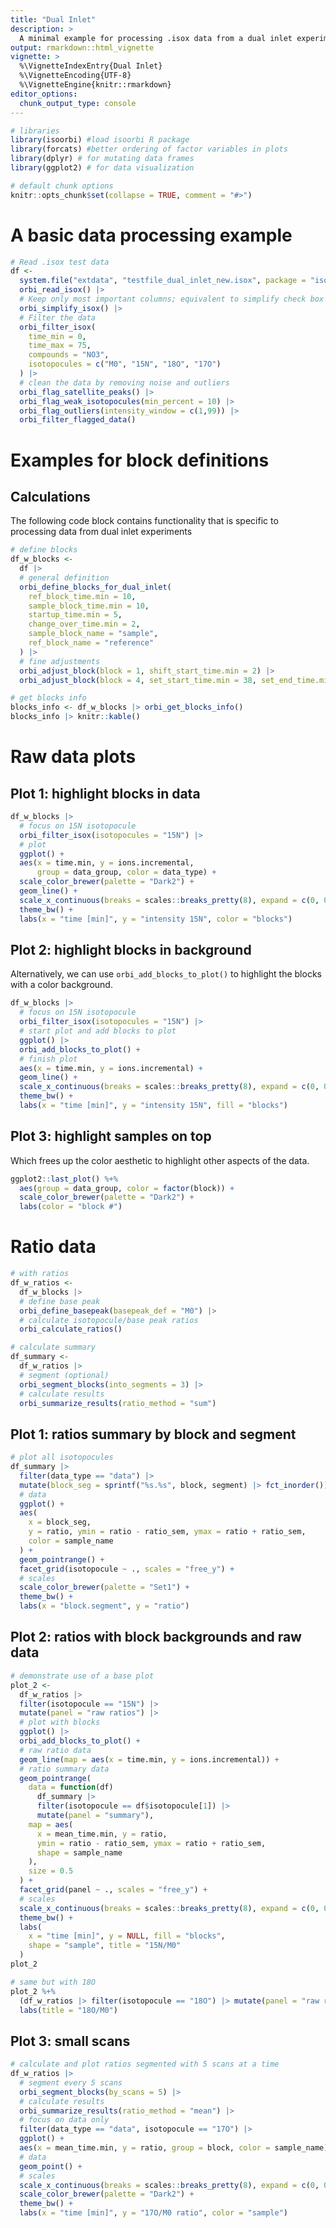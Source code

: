 ```yaml
---
title: "Dual Inlet"
description: >
  A minimal example for processing .isox data from a dual inlet experiments
output: rmarkdown::html_vignette
vignette: >
  %\VignetteIndexEntry{Dual Inlet}
  %\VignetteEncoding{UTF-8}
  %\VignetteEngine{knitr::rmarkdown}
editor_options: 
  chunk_output_type: console
---
```


```r
# libraries
library(isoorbi) #load isoorbi R package
library(forcats) #better ordering of factor variables in plots
library(dplyr) # for mutating data frames
library(ggplot2) # for data visualization

# default chunk options
knitr::opts_chunk$set(collapse = TRUE, comment = "#>")
```

# A basic data processing example

```r
# Read .isox test data
df <- 
  system.file("extdata", "testfile_dual_inlet_new.isox", package = "isoorbi") |>
  orbi_read_isox() |>
  # Keep only most important columns; equivalent to simplify check box in IsoX
  orbi_simplify_isox() |>
  # Filter the data
  orbi_filter_isox(
    time_min = 0,
    time_max = 75,
    compounds = "NO3",
    isotopocules = c("M0", "15N", "18O", "17O")
  ) |>
  # clean the data by removing noise and outliers
  orbi_flag_satellite_peaks() |>
  orbi_flag_weak_isotopocules(min_percent = 10) |>
  orbi_flag_outliers(intensity_window = c(1,99)) |>
  orbi_filter_flagged_data()
```

# Examples for block definitions

## Calculations

The following code block contains functionality that is specific to processing data from dual inlet experiments

```r
# define blocks
df_w_blocks <-
  df |>
  # general definition
  orbi_define_blocks_for_dual_inlet(
    ref_block_time.min = 10,
    sample_block_time.min = 10,
    startup_time.min = 5,
    change_over_time.min = 2,
    sample_block_name = "sample",
    ref_block_name = "reference"
  ) |> 
  # fine adjustments
  orbi_adjust_block(block = 1, shift_start_time.min = 2) |>
  orbi_adjust_block(block = 4, set_start_time.min = 38, set_end_time.min = 44)

# get blocks info
blocks_info <- df_w_blocks |> orbi_get_blocks_info()
blocks_info |> knitr::kable()
```

# Raw data plots

## Plot 1: highlight blocks in data

```r
df_w_blocks |> 
  # focus on 15N isotopocule
  orbi_filter_isox(isotopocules = "15N") |>
  # plot
  ggplot() +
  aes(x = time.min, y = ions.incremental,
      group = data_group, color = data_type) +
  scale_color_brewer(palette = "Dark2") +
  geom_line() +
  scale_x_continuous(breaks = scales::breaks_pretty(8), expand = c(0, 0)) +
  theme_bw() +
  labs(x = "time [min]", y = "intensity 15N", color = "blocks")
```

## Plot 2: highlight blocks in background

Alternatively, we can use `orbi_add_blocks_to_plot()` to highlight the blocks with a color background.

```r
df_w_blocks |> 
  # focus on 15N isotopocule
  orbi_filter_isox(isotopocules = "15N") |>
  # start plot and add blocks to plot
  ggplot() |>
  orbi_add_blocks_to_plot() +
  # finish plot
  aes(x = time.min, y = ions.incremental) +
  geom_line() +
  scale_x_continuous(breaks = scales::breaks_pretty(8), expand = c(0, 0)) +
  theme_bw() +
  labs(x = "time [min]", y = "intensity 15N", fill = "blocks")
```

## Plot 3: highlight samples on top

Which frees up the color aesthetic to highlight other aspects of the data.

```r
ggplot2::last_plot() %+% 
  aes(group = data_group, color = factor(block)) +
  scale_color_brewer(palette = "Dark2") +
  labs(color = "block #")
```

# Ratio data

```r
# with ratios
df_w_ratios <-
  df_w_blocks |>
  # define base peak
  orbi_define_basepeak(basepeak_def = "M0") |> 
  # calculate isotopocule/base peak ratios
  orbi_calculate_ratios()

# calculate summary
df_summary <- 
  df_w_ratios |>
  # segment (optional)
  orbi_segment_blocks(into_segments = 3) |>
  # calculate results
  orbi_summarize_results(ratio_method = "sum")
```

## Plot 1: ratios summary by block and segment

```r
# plot all isotopocules
df_summary |>
  filter(data_type == "data") |>
  mutate(block_seg = sprintf("%s.%s", block, segment) |> fct_inorder()) |>
  # data
  ggplot() +
  aes(
    x = block_seg,
    y = ratio, ymin = ratio - ratio_sem, ymax = ratio + ratio_sem,
    color = sample_name
  ) +
  geom_pointrange() +
  facet_grid(isotopocule ~ ., scales = "free_y") +
  # scales
  scale_color_brewer(palette = "Set1") +
  theme_bw() +
  labs(x = "block.segment", y = "ratio")
```

## Plot 2: ratios with block backgrounds and raw data

```r
# demonstrate use of a base plot
plot_2 <-
  df_w_ratios |> 
  filter(isotopocule == "15N") |> 
  mutate(panel = "raw ratios") |>
  # plot with blocks
  ggplot() |>
  orbi_add_blocks_to_plot() +
  # raw ratio data
  geom_line(map = aes(x = time.min, y = ions.incremental)) +
  # ratio summary data
  geom_pointrange(
    data = function(df) 
      df_summary |> 
      filter(isotopocule == df$isotopocule[1]) |> 
      mutate(panel = "summary"),
    map = aes(
      x = mean_time.min, y = ratio, 
      ymin = ratio - ratio_sem, ymax = ratio + ratio_sem,
      shape = sample_name
    ), 
    size = 0.5
  ) +
  facet_grid(panel ~ ., scales = "free_y") +
  # scales
  scale_x_continuous(breaks = scales::breaks_pretty(8), expand = c(0, 0)) +
  theme_bw() +
  labs(
    x = "time [min]", y = NULL, fill = "blocks", 
    shape = "sample", title = "15N/M0"
  )
plot_2
```

```r
# same but with 18O
plot_2 %+% 
  (df_w_ratios |> filter(isotopocule == "18O") |> mutate(panel = "raw ratios")) +
  labs(title = "18O/M0")
```

## Plot 3: small scans

```r
# calculate and plot ratios segmented with 5 scans at a time
df_w_ratios |>
  # segment every 5 scans
  orbi_segment_blocks(by_scans = 5) |>
  # calculate results
  orbi_summarize_results(ratio_method = "mean") |>
  # focus on data only
  filter(data_type == "data", isotopocule == "17O") |>
  ggplot() +
  aes(x = mean_time.min, y = ratio, group = block, color = sample_name) +
  # data
  geom_point() +
  # scales
  scale_x_continuous(breaks = scales::breaks_pretty(8), expand = c(0, 0)) +
  scale_color_brewer(palette = "Dark2") +
  theme_bw() +
  labs(x = "time [min]", y = "17O/M0 ratio", color = "sample")
```


